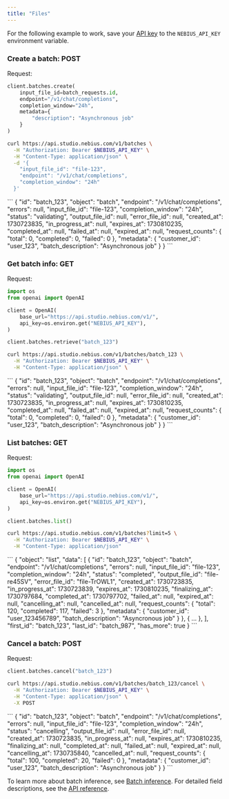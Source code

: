 ```yaml
---
title: "Files"
---
```


For the following example to work, save your [API key](https://docs.nebius.com/studio/api/authentication) to the `NEBIUS_API_KEY` environment variable.

### **Create a batch: POST**

Request:

<CodeGroup>

```python Phyton
client.batches.create(
    input_file_id=batch_requests.id,
    endpoint="/v1/chat/completions",
    completion_window="24h",
    metadata={
        "description": "Asynchronous job"
    }
)
```


```bash cURL
curl https://api.studio.nebius.com/v1/batches \
  -H "Authorization: Bearer $NEBIUS_API_KEY" \
  -H "Content-Type: application/json" \
  -d '{
    "input_file_id": "file-123",
    "endpoint": "/v1/chat/completions",
    "completion_window": "24h"
  }'
```

</CodeGroup>

<Accordion title="Response">
  ```
  {
    "id": "batch_123",
    "object": "batch",
    "endpoint": "/v1/chat/completions",
    "errors": null,
    "input_file_id": "file-123",
    "completion_window": "24h",
    "status": "validating",
    "output_file_id": null,
    "error_file_id": null,
    "created_at": 1730723835,
    "in_progress_at": null,
    "expires_at": 1730810235,
    "completed_at": null,
    "failed_at": null,
    "expired_at": null,
    "request_counts": {
      "total": 0,
      "completed": 0,
      "failed": 0
    },
    "metadata": {
      "customer_id": "user_123",
      "batch_description": "Asynchronous job"
    }
  }
  ```
</Accordion>

### **Get batch info: GET**

Request:

<CodeGroup>

```python Phyton
import os
from openai import OpenAI

client = OpenAI(
    base_url="https://api.studio.nebius.com/v1/",
    api_key=os.environ.get("NEBIUS_API_KEY"),
)

client.batches.retrieve("batch_123")
```


```bash cURL
curl https://api.studio.nebius.com/v1/batches/batch_123 \
  -H "Authorization: Bearer $NEBIUS_API_KEY" \
  -H "Content-Type: application/json" \
```

</CodeGroup>

<Accordion title="Response">
  ```
  {
    "id": "batch_123",
    "object": "batch",
    "endpoint": "/v1/chat/completions",
    "errors": null,
    "input_file_id": "file-123",
    "completion_window": "24h",
    "status": "validating",
    "output_file_id": null,
    "error_file_id": null,
    "created_at": 1730723835,
    "in_progress_at": null,
    "expires_at": 1730810235,
    "completed_at": null,
    "failed_at": null,
    "expired_at": null,
    "request_counts": {
      "total": 0,
      "completed": 0,
      "failed": 0
    },
    "metadata": {
      "customer_id": "user_123",
      "batch_description": "Asynchronous job"
    }
  }
  ```
</Accordion>

### **List batches: GET**

Request:

<CodeGroup>

```python Phyton
import os
from openai import OpenAI

client = OpenAI(
    base_url="https://api.studio.nebius.com/v1/",
    api_key=os.environ.get("NEBIUS_API_KEY"),
)

client.batches.list()
```


```bash cURL
curl https://api.studio.nebius.com/v1/batches?limit=5 \
  -H "Authorization: Bearer $NEBIUS_API_KEY" \
  -H "Content-Type: application/json"
```

</CodeGroup>

<Accordion title="Response">
  ```
  {
    "object": "list",
    "data": [
      {
        "id": "batch_123",
        "object": "batch",
        "endpoint": "/v1/chat/completions",
        "errors": null,
        "input_file_id": "file-123",
        "completion_window": "24h",
        "status": "completed",
        "output_file_id": "file-re45SV",
        "error_file_id": "file-TrOWL1",
        "created_at": 1730723835,
        "in_progress_at": 1730723839,
        "expires_at": 1730810235,
        "finalizing_at": 1730797684,
        "completed_at": 1730797702,
        "failed_at": null,
        "expired_at": null,
        "cancelling_at": null,
        "cancelled_at": null,
        "request_counts": {
          "total": 120,
          "completed": 117,
          "failed": 3
        },
        "metadata": {
          "customer_id": "user_123456789",
          "batch_description": "Asyncronous job"
        }
      },
      { ... },
    ],
    "first_id": "batch_123",
    "last_id": "batch_987",
    "has_more": true
  }
  ```
</Accordion>

### **Cancel a batch: POST**

Request:

<CodeGroup>

```python Phyton
client.batches.cancel("batch_123")
```


```bash cURL
curl https://api.studio.nebius.com/v1/batches/batch_123/cancel \
  -H "Authorization: Bearer $NEBIUS_API_KEY" \
  -H "Content-Type: application/json" \
  -X POST
```

</CodeGroup>

<Accordion title="Response">
  ```
  {
    "id": "batch_123",
    "object": "batch",
    "endpoint": "/v1/chat/completions",
    "errors": null,
    "input_file_id": "file-123",
    "completion_window": "24h",
    "status": "cancelling",
    "output_file_id": null,
    "error_file_id": null,
    "created_at": 1730723835,
    "in_progress_at": null,
    "expires_at": 1730810235,
    "finalizing_at": null,
    "completed_at": null,
    "failed_at": null,
    "expired_at": null,
    "cancelling_at": 1730735840,
    "cancelled_at": null,
    "request_counts": {
      "total": 100,
      "completed": 20,
      "failed": 0
    },
    "metadata": {
      "customer_id": "user_123",
      "batch_description": "Asynchronous job"
    }
  }
  ```
</Accordion>

To learn more about batch inference, see [Batch inference](https://docs.nebius.com/studio/inference/batch). For detailed field descriptions, see the [API reference](https://studio.nebius.com/api-reference).